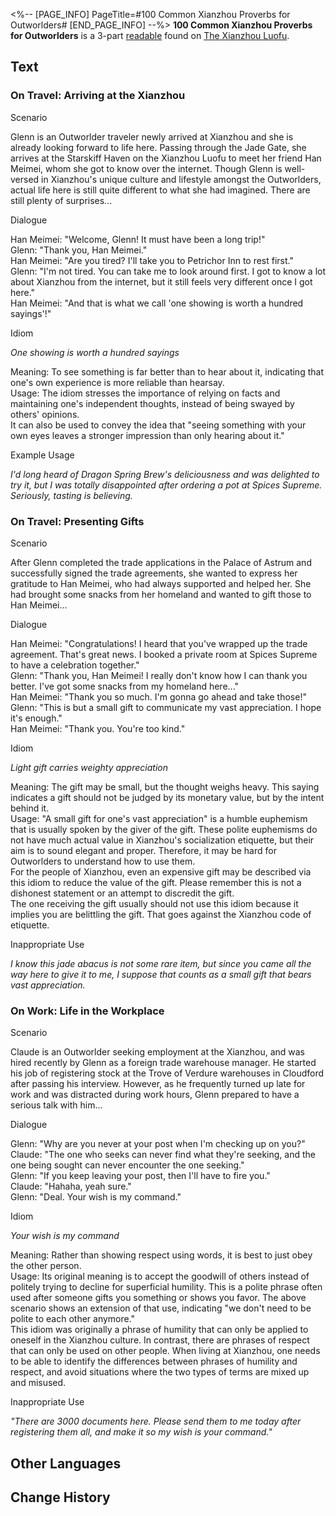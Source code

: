 <%-- [PAGE_INFO]
PageTitle=#100 Common Xianzhou Proverbs for Outworlders#
[END_PAGE_INFO] --%>
{{Readable Infobox
|id           = 119
|partIds      = 190261;190262;190263
|title        = 
|image        = Item Xianzhou Parchment.png
|world        = The Xianzhou Luofu
|parts        = 3
|author       = <!--to be added-->
|description  = A pamphlet made by the Sky-Faring Commission to help the Outworlders to understand more about the culture of Xianzhou.
|part1        = On Travel: Arriving at the Xianzhou
|source1      = {{cx|Source missing}}
|part2        = On Travel: Presenting Gifts
|source2      = {{cx|Source missing}}
|part3        = On Work: Life in the Workplace
|source3      = {{cx|Source missing}}
|characters   = 
|factions     = 
}}
'''100 Common Xianzhou Proverbs for Outworlders''' is a 3-part [[readable]] found on [[The Xianzhou Luofu]].
<!--
==Location==
{{Map Embed|<map name>|<marker id>}}
-->
==Text==
===On Travel: Arriving at the Xianzhou===
Scenario

Glenn is an Outworlder traveler newly arrived at Xianzhou and she is already looking forward to life here. Passing through the Jade Gate, she arrives at the Starskiff Haven on the Xianzhou Luofu to meet her friend Han Meimei, whom she got to know over the internet. Though Glenn is well-versed in Xianzhou's unique culture and lifestyle amongst the Outworlders, actual life here is still quite different to what she had imagined. There are still plenty of surprises...

Dialogue

Han Meimei: "Welcome, Glenn! It must have been a long trip!"<br />
Glenn: "Thank you, Han Meimei."<br />
Han Meimei: "Are you tired? I'll take you to Petrichor Inn to rest first."<br />
Glenn: "I'm not tired. You can take me to look around first. I got to know a lot about Xianzhou from the internet, but it still feels very different once I got here."<br />
Han Meimei: "And that is what we call 'one showing is worth a hundred sayings'!"

Idiom

''One showing is worth a hundred sayings''

Meaning: To see something is far better than to hear about it, indicating that one's own experience is more reliable than hearsay.<br />
Usage: The idiom stresses the importance of relying on facts and maintaining one's independent thoughts, instead of being swayed by others' opinions.<br />
It can also be used to convey the idea that "seeing something with your own eyes leaves a stronger impression than only hearing about it."

Example Usage

''I'd long heard of Dragon Spring Brew's deliciousness and was delighted to try it, but I was totally disappointed after ordering a pot at Spices Supreme. Seriously, tasting is believing.''

===On Travel: Presenting Gifts===
Scenario

After Glenn completed the trade applications in the Palace of Astrum and successfully signed the trade agreements, she wanted to express her gratitude to Han Meimei, who had always supported and helped her. She had brought some snacks from her homeland and wanted to gift those to Han Meimei...

Dialogue

Han Meimei: "Congratulations! I heard that you've wrapped up the trade agreement. That's great news. I booked a private room at Spices Supreme to have a celebration together."<br />
Glenn: "Thank you, Han Meimei! I really don't know how I can thank you better. I've got some snacks from my homeland here..."<br />
Han Meimei: "Thank you so much. I'm gonna go ahead and take those!"<br />
Glenn: "This is but a small gift to communicate my vast appreciation. I hope it's enough."<br />
Han Meimei: "Thank you. You're too kind."

Idiom

''Light gift carries weighty appreciation''

Meaning: The gift may be small, but the thought weighs heavy. This saying indicates a gift should not be judged by its monetary value, but by the intent behind it.<br />
Usage: "A small gift for one's vast appreciation" is a humble euphemism that is usually spoken by the giver of the gift. These polite euphemisms do not have much actual value in Xianzhou's socialization etiquette, but their aim is to sound elegant and proper. Therefore, it may be hard for Outworlders to understand how to use them.<br />
For the people of Xianzhou, even an expensive gift may be described via this idiom to reduce the value of the gift. Please remember this is not a dishonest statement or an attempt to discredit the gift.<br />
The one receiving the gift usually should not use this idiom because it implies you are belittling the gift. That goes against the Xianzhou code of etiquette.

Inappropriate Use

''I know this jade abacus is not some rare item, but since you came all the way here to give it to me, I suppose that counts as a small gift that bears vast appreciation.''

===On Work: Life in the Workplace===
Scenario

Claude is an Outworlder seeking employment at the Xianzhou, and was hired recently by Glenn as a foreign trade warehouse manager. He started his job of registering stock at the Trove of Verdure warehouses in Cloudford after passing his interview. However, as he frequently turned up late for work and was distracted during work hours, Glenn prepared to have a serious talk with him...

Dialogue

Glenn: "Why are you never at your post when I'm checking up on you?"<br />
Claude: "The one who seeks can never find what they're seeking, and the one being sought can never encounter the one seeking."<br />
Glenn: "If you keep leaving your post, then I'll have to fire you."<br />
Claude: "Hahaha, yeah sure."<br />
Glenn: "Deal. Your wish is my command."

Idiom

''Your wish is my command''

Meaning: Rather than showing respect using words, it is best to just obey the other person.<br />
Usage: Its original meaning is to accept the goodwill of others instead of politely trying to decline for superficial humility. This is a polite phrase often used after someone gifts you something or shows you favor. The above scenario shows an extension of that use, indicating "we don't need to be polite to each other anymore."<br />
This idiom was originally a phrase of humility that can only be applied to oneself in the Xianzhou culture. In contrast, there are phrases of respect that can only be used on other people. When living at Xianzhou, one needs to be able to identify the differences between phrases of humility and respect, and avoid situations where the two types of terms are mixed up and misused.

Inappropriate Use

''"There are 3000 documents here. Please send them to me today after registering them all, and make it so my wish is your command."''

<!--
==Trivia==
* 
-->
==Other Languages==
{{Other Languages
|en   = 100 Common Xianzhou Proverbs for Outworlders
|zhs  = 化外民也能学会的地道仙舟俗语100句
|zht  = 《化外民也能學會的道地仙舟俗語一百句》
|ja   = 殊俗の民でも学べる生粋な仙舟の諺100句
|ko   = 화외지민도 쉽게 배울 수 있는 알짜배기 선주 속담 100가지
|es   = 100 proverbios comunes de Xianzhou para foráneos
|fr   = 100 proverbes courants de Xianzhou pour les habitants de l'extérieur
|ru   = Сто пословиц Сяньчжоу, которые усвоит даже иномирец
|th   = 100 สุภาษิตของ Xianzhou ที่แม้แต่ชาวต่างแดนก็สามารถเรียนรู้ได้
|vi   = 100 câu tục ngữ Xianzhou chính thống mà Dân Ngoại Giới cũng có thể học được.
|de   = 100 gängige Sprichwörter aus Xianzhou für Außenweltler
|id   = 100 Pepatah Xianzhou yang Mudah untuk Pendatang Asing
|pt   = 100 Provérbios Comuns do Xianzhou para Exomundos
}}

==Change History==
{{Change History|1.0}}